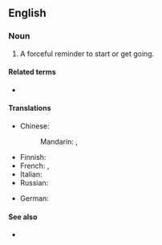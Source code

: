 ==English==

===Noun===
{{en-noun|kicks in the pants}}

# {{lb|en|informal}} A forceful reminder to start or get going.
#: {{uxi|en|That kid needs a '''kick in the pants''' to get his homework done today.}}
#: {{syn|en|kick up the arse|kick in the rear}}

====Related terms====
* {{l|en|kick someone in the pants}}

====Translations====
{{trans-top|reminder to start}}
* Chinese:
*: Mandarin: {{t+|cmn|督促|sc=Hani}}, {{t+|cmn|激励|sc=Hani}}
{{trans-mid}}
* Finnish: {{t|fi|potku takapuoleen}}
* French: {{t|fr|coup de pied au derrière|m}}, {{t+|fr|coup de pied au cul|m}}
* Italian: {{t|it|calcio nel sedere|m}}
* Russian: {{t+|ru|пе́ндель|m}}
{{trans-bottom}}

{{checktrans-top}}
* German: {{t-check|de|Tritt in den Hintern}} <!--is this idiomatic?-->
{{trans-bottom}}

====See also====
* {{l|en|light a fire under}}